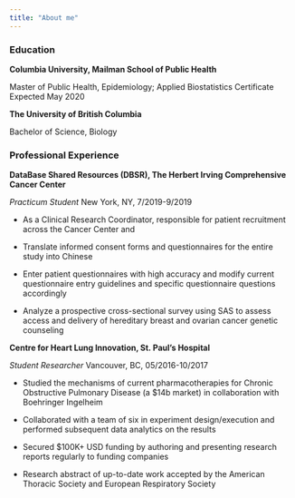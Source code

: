 ```yaml
---
title: "About me"
---
```


### Education 


**Columbia University, Mailman School of Public Health**

Master of Public Health, Epidemiology; Applied Biostatistics Certificate    	Expected May 2020


**The University of British Columbia**

Bachelor of Science, Biology 					                          


### Professional Experience


**DataBase Shared Resources (DBSR), The Herbert Irving Comprehensive Cancer Center **

*Practicum Student*									               New York, NY, 7/2019-9/2019

*	As a Clinical Research Coordinator, responsible for patient recruitment across the Cancer Center and 

*	Translate informed consent forms and questionnaires for the entire study into Chinese 

*	Enter patient questionnaires with high accuracy and modify current questionnaire entry guidelines and specific questionnaire questions accordingly 

*	Analyze a prospective cross-sectional survey using SAS to assess access and delivery of hereditary breast and ovarian cancer genetic counseling 


**Centre for Heart Lung Innovation, St. Paul’s Hospital	**

*Student Researcher*    		Vancouver, BC, 05/2016-10/2017

*	Studied the mechanisms of current pharmacotherapies for Chronic Obstructive Pulmonary Disease (a $14b market) in collaboration with Boehringer Ingelheim

* Collaborated with a team of six in experiment design/execution and performed subsequent data analytics on the results

*	Secured $100K+ USD funding by authoring and presenting research reports regularly to funding companies

*	Research abstract of up-to-date work accepted by the American Thoracic Society and European Respiratory Society  


